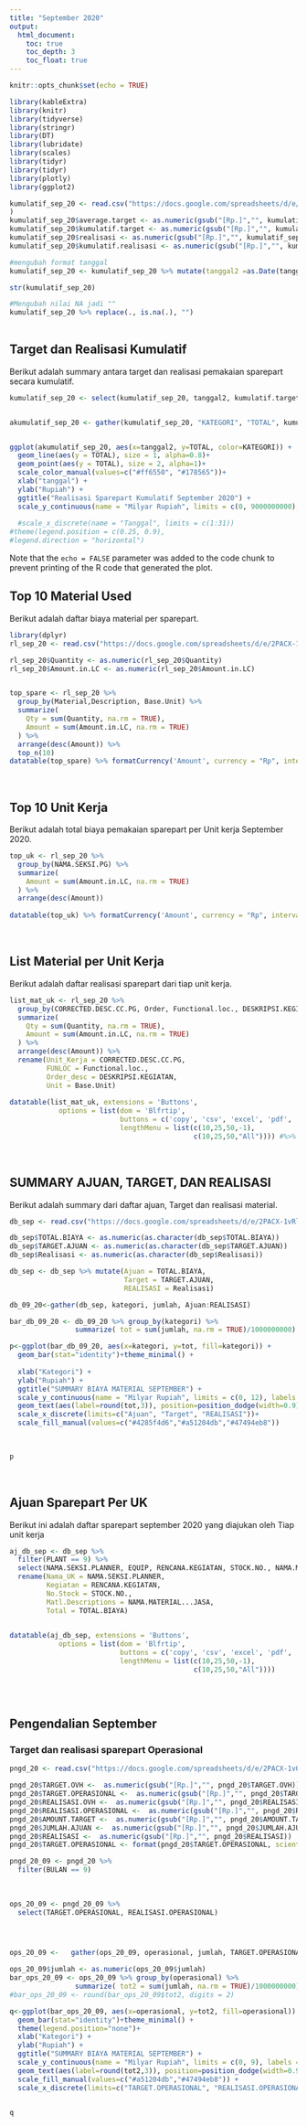 ```yaml
---
title: "September 2020"
output:
  html_document:
    toc: true
    toc_depth: 3
    toc_float: true
---
```


```r
knitr::opts_chunk$set(echo = TRUE)
```

```r
library(kableExtra)
library(knitr)
library(tidyverse)
library(stringr)
library(DT)
library(lubridate)
library(scales)
library(tidyr)
library(tidyr)
library(plotly)
library(ggplot2)

kumulatif_sep_20 <- read.csv("https://docs.google.com/spreadsheets/d/e/2PACX-1vQUYsfUgVYlVMpSWUj0U20y7GjAFgdPdNQhMxry-_31ekA_9i1KIlNHoiDgI0H0N1ady3g2SGQUICBU/pub?gid=1958899369&single=true&output=csv"
)
kumulatif_sep_20$average.target <- as.numeric(gsub("[Rp.]","", kumulatif_sep_20$average.target))
kumulatif_sep_20$kumulatif.target <- as.numeric(gsub("[Rp.]","", kumulatif_sep_20$kumulatif.target))
kumulatif_sep_20$realisasi <- as.numeric(gsub("[Rp.]","", kumulatif_sep_20$realisasi))
kumulatif_sep_20$kumulatif.realisasi <- as.numeric(gsub("[Rp.]","", kumulatif_sep_20$kumulatif.realisasi))

#mengubah format tanggal
kumulatif_sep_20 <- kumulatif_sep_20 %>% mutate(tanggal2 =as.Date(tanggal, format= '%d/%m/%y'))

str(kumulatif_sep_20)

#Mengubah nilai NA jadi ""
kumulatif_sep_20 %>% replace(., is.na(.), "")
                

```

## Target dan Realisasi Kumulatif
Berikut adalah  summary antara target dan realisasi pemakaian sparepart secara kumulatif.


```r
kumulatif_sep_20 <- select(kumulatif_sep_20, tanggal2, kumulatif.target, kumulatif.realisasi)


akumulatif_sep_20 <- gather(kumulatif_sep_20, "KATEGORI", "TOTAL", kumulatif.target:kumulatif.realisasi)


ggplot(akumulatif_sep_20, aes(x=tanggal2, y=TOTAL, color=KATEGORI)) +
  geom_line(aes(y = TOTAL), size = 1, alpha=0.8)+
  geom_point(aes(y = TOTAL), size = 2, alpha=1)+
  scale_color_manual(values=c("#ff6550", "#178565"))+
  xlab("tanggal") +
  ylab("Rupiah") +
  ggtitle("Realisasi Sparepart Kumulatif September 2020") +
  scale_y_continuous(name = "Milyar Rupiah", limits = c(0, 9000000000), labels = scales::comma)
  
  #scale_x_discrete(name = "Tanggal", limits = c(1:31))
#theme(legend.position = c(0.25, 0.9),
#legend.direction = "horizontal")
```

Note that the `echo = FALSE` parameter was added to the code chunk to prevent printing of the R code that generated the plot.
$~$
$~$  
    
    
 
## Top 10 Material Used  
Berikut adalah daftar biaya material per sparepart.

```r
library(dplyr)
rl_sep_20 <- read.csv("https://docs.google.com/spreadsheets/d/e/2PACX-1vQUYsfUgVYlVMpSWUj0U20y7GjAFgdPdNQhMxry-_31ekA_9i1KIlNHoiDgI0H0N1ady3g2SGQUICBU/pub?gid=0&single=true&output=csv")

rl_sep_20$Quantity <- as.numeric(rl_sep_20$Quantity)
rl_sep_20$Amount.in.LC <- as.numeric(rl_sep_20$Amount.in.LC)


top_spare <- rl_sep_20 %>%
  group_by(Material,Description, Base.Unit) %>%
  summarize(
    Qty = sum(Quantity, na.rm = TRUE),
    Amount = sum(Amount.in.LC, na.rm = TRUE)
  ) %>%
  arrange(desc(Amount)) %>%
  top_n(10)
datatable(top_spare) %>% formatCurrency('Amount', currency = "Rp", interval = 3, mark = ",", digits = 2, dec.mark = getOption("OutDec"), before = TRUE)
```
  
  
$~$
$~$
  

    
## Top 10 Unit Kerja  
Berikut adalah total biaya pemakaian sparepart per Unit kerja September 2020.

```r


top_uk <- rl_sep_20 %>%
  group_by(NAMA.SEKSI.PG) %>%
  summarize(
    Amount = sum(Amount.in.LC, na.rm = TRUE)
  ) %>%
  arrange(desc(Amount)) 
 
datatable(top_uk) %>% formatCurrency('Amount', currency = "Rp", interval = 3, mark = ",", digits = 2, dec.mark = getOption("OutDec"), before = TRUE)
```
$~$
$~$

## List Material per Unit Kerja  
Berikut adalah daftar realisasi sparepart dari tiap unit kerja.
```r


list_mat_uk <- rl_sep_20 %>%
  group_by(CORRECTED.DESC.CC.PG, Order, Functional.loc., DESKRIPSI.KEGIATAN,  Material,Description, Base.Unit) %>%
  summarize(
    Qty = sum(Quantity, na.rm = TRUE),
    Amount = sum(Amount.in.LC, na.rm = TRUE)
  ) %>%
  arrange(desc(Amount)) %>%
  rename(Unit_Kerja = CORRECTED.DESC.CC.PG,
         FUNLOC = Functional.loc.,
         Order_desc = DESKRIPSI.KEGIATAN,
         Unit = Base.Unit)
 
datatable(list_mat_uk, extensions = 'Buttons',
            options = list(dom = 'Blfrtip',
                           buttons = c('copy', 'csv', 'excel', 'pdf', 'print'),
                           lengthMenu = list(c(10,25,50,-1),
                                             c(10,25,50,"All")))) #%>% formatCurrency('Amount', currency = "Rp", interval = 3, mark = ",", digits = 2, dec.mark = getOption("OutDec"), before = TRUE)
```

$~$

## SUMMARY AJUAN, TARGET, DAN REALISASI 
Berikut adalah summary dari daftar ajuan, Target dan realisasi material.


```r

db_sep <- read.csv("https://docs.google.com/spreadsheets/d/e/2PACX-1vRluAGgaJnIMXTovQBTozWFZYeVroT8cgZwmH6DdmiGBJ3bKbR_82Y0zJgimGh-HqOIpZVP7x3OgIGU/pub?gid=0&single=true&output=csv")

db_sep$TOTAL.BIAYA <- as.numeric(as.character(db_sep$TOTAL.BIAYA))
db_sep$TARGET.AJUAN <- as.numeric(as.character(db_sep$TARGET.AJUAN))
db_sep$Realisasi <- as.numeric(as.character(db_sep$Realisasi))

db_sep <- db_sep %>% mutate(Ajuan = TOTAL.BIAYA,
                            Target = TARGET.AJUAN,
                            REALISASI = Realisasi)

db_09_20<-gather(db_sep, kategori, jumlah, Ajuan:REALISASI)

bar_db_09_20 <- db_09_20 %>% group_by(kategori) %>%
                summarize( tot = sum(jumlah, na.rm = TRUE)/1000000000) 

p<-ggplot(bar_db_09_20, aes(x=kategori, y=tot, fill=kategori)) +
  geom_bar(stat="identity")+theme_minimal() +
  
  xlab("Kategori") +
  ylab("Rupiah") +
  ggtitle("SUMMARY BIAYA MATERIAL SEPTEMBER") +
  scale_y_continuous(name = "Milyar Rupiah", limits = c(0, 12), labels = scales::comma) +
  geom_text(aes(label=round(tot,3)), position=position_dodge(width=0.9), vjust=1.6) +
  scale_x_discrete(limits=c("Ajuan", "Target", "REALISASI"))+
  scale_fill_manual(values=c("#4285f4d6","#a51204db","#47494eb8"))
  
    

p


```
$~$
$~$



## Ajuan Sparepart Per UK  
Berikut ini adalah daftar sparepart september 2020 yang diajukan oleh Tiap unit kerja 

```r
aj_db_sep <- db_sep %>% 
  filter(PLANT == 9) %>%
  select(NAMA.SEKSI.PLANNER, EQUIP, RENCANA.KEGIATAN, STOCK.NO., NAMA.MATERIAL...JASA, SAT, QTY, TOTAL.BIAYA ) %>%
  rename(Nama_UK = NAMA.SEKSI.PLANNER,
         Kegiatan = RENCANA.KEGIATAN,
         No.Stock = STOCK.NO.,
         Matl.Descriptions = NAMA.MATERIAL...JASA,
         Total = TOTAL.BIAYA)
  

datatable(aj_db_sep, extensions = 'Buttons',
            options = list(dom = 'Blfrtip',
                           buttons = c('copy', 'csv', 'excel', 'pdf', 'print'),
                           lengthMenu = list(c(10,25,50,-1),
                                             c(10,25,50,"All"))))



```
$~$
$~$


## Pengendalian September
### Target dan realisasi sparepart Operasional

```r


pngd_20 <- read.csv("https://docs.google.com/spreadsheets/d/e/2PACX-1vQX9qk5moha5zWUNA1D0xtHRm2x41u1jsl3DxloLAwuZ0lXXGcjf-wcI7PXUSx0YcXIJDXVZsRgEXNR/pub?gid=0&single=true&output=csv")

pngd_20$TARGET.OVH <-  as.numeric(gsub("[Rp.]","", pngd_20$TARGET.OVH))
pngd_20$TARGET.OPERASIONAL <-  as.numeric(gsub("[Rp.]","", pngd_20$TARGET.OPERASIONAL))
pngd_20$REALISASI.OVH <-  as.numeric(gsub("[Rp.]","", pngd_20$REALISASI.OVH))
pngd_20$REALISASI.OPERASIONAL <-  as.numeric(gsub("[Rp.]","", pngd_20$REALISASI.OPERASIONAL))
pngd_20$AMOUNT.TARGET <-  as.numeric(gsub("[Rp.]","", pngd_20$AMOUNT.TARGET))
pngd_20$JUMLAH.AJUAN <-  as.numeric(gsub("[Rp.]","", pngd_20$JUMLAH.AJUAN))
pngd_20$REALISASI <-  as.numeric(gsub("[Rp.]","", pngd_20$REALISASI))
pngd_20$TARGET.OPERASIONAL <- format(pngd_20$TARGET.OPERASIONAL, scientific=FALSE)

pngd_20_09 <- pngd_20 %>% 
  filter(BULAN == 9)
  
  
  
ops_20_09 <- pngd_20_09 %>%
  select(TARGET.OPERASIONAL, REALISASI.OPERASIONAL)




ops_20_09 <-   gather(ops_20_09, operasional, jumlah, TARGET.OPERASIONAL:REALISASI.OPERASIONAL)

ops_20_09$jumlah <- as.numeric(ops_20_09$jumlah)
bar_ops_20_09 <- ops_20_09 %>% group_by(operasional) %>%
                summarize( tot2 = sum(jumlah, na.rm = TRUE)/1000000000) 
#bar_ops_20_09 <- round(bar_ops_20_09$tot2, digits = 2)

q<-ggplot(bar_ops_20_09, aes(x=operasional, y=tot2, fill=operasional)) +
  geom_bar(stat="identity")+theme_minimal() +
  theme(legend.position="none")+
  xlab("Kategori") +
  ylab("Rupiah") +
  ggtitle("SUMMARY BIAYA MATERIAL SEPTEMBER") +
  scale_y_continuous(name = "Milyar Rupiah", limits = c(0, 9), labels = scales::comma) +
  geom_text(aes(label=round(tot2,3)), position=position_dodge(width=0.9), vjust=1.5, color="white") +
  scale_fill_manual(values=c("#a51204db","#47494eb8")) +
  scale_x_discrete(limits=c("TARGET.OPERASIONAL", "REALISASI.OPERASIONAL"), labels = c("Target","Realisasi"))
   

q



```
